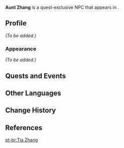 {{Meta
<!-- Remove this template after adding the missing info -->
|missing_NPC_profile  = yes
<!--
|missing_NPC_idle     = yes
|missing_NPC_dialogue = yes
-->
}}
{{Character Infobox
|type             = Quest NPC
|image            = NPC Aunt Zhang.png
|realname         = <!-- Optional, if different from in-game name -->
|deceased         = <!-- Past (for deceased prior to events of the game) or free response -->
|region           = Liyue
|location         = Liyue
|affiliation      = 
|title            = 

|ancestry         = <!-- Clan/family -->
|father           = 
|mother           = 
|spouse           = 
|sibling          = 
|child            = 
|relative         = 

|voiceEN          = [[imdb:nm11533466|Laura K. Welsh]]<ref>Twitter: [https://twitter.com/lalaboowelsh/status/1687527928643600384 EN VA Self Announcement]</ref>
|voiceCN          = 
|voiceJP          = 
|voiceKR          = 
}}
'''Aunt Zhang''' is a quest-exclusive NPC that appears in {{Quest|Shenanigans and Sweet Wine}}.
<!--
==Location==
{{subst:#tag:gallery|
NPC Location {{subst:#titleparts:{{subst:PAGENAME}}}}.png{{subst:!}}{{subst:#titleparts:{{subst:PAGENAME}}}}'s location
NPC Location {{subst:#titleparts:{{subst:PAGENAME}}}} Context.png{{subst:!}}Additional context
}}
-->
==Profile==
<!--Detailed story/lore information goes here.-->
''(To be added.)''

===Appearance===
<!--Keep appearance section short and concise. Limit to 2 paragraphs with 3-4 sentences each.-->
''(To be added.)''

==Quests and Events==
{{Quests and Events}}
<!--
==Idle Quotes==
{{Dialogue Start}}
: {{DIcon|Idle}} {{Tx}}
:: {{A|VO {{subst:#titleparts:{{subst:PAGENAME}}}} 01.ogg}} "{{Tx}}"
{{Dialogue End}}

==Dialogue==
{{Dialogue Start}}
:'''{{subst:#titleparts:{{subst:PAGENAME}}}}:''' 
:{{DIcon}}
{{Dialogue End}}
<!--
==Event Dialogue==
===Event Name===
{{Dialogue Start}}
:'''{{subst:#titleparts:{{subst:PAGENAME}}}}:'''
{{Dialogue End}}

==Trivia==
* 
-->
==Other Languages==
{{Other Languages|default_hidden=1
|en      = Aunt Zhang
|zhs     = 张大姐
|zhs_rm  = Zhāng-dàjiě
|zht     = 張大姐
|zht_rm  = Zhāng-dàjiě
|ja      = 張おばさん
|ja_rm   = Chou Oba-san{{Assumed}}
|ko      = 장 아주머니
|es      = Sra. Zhang
|fr      = Tante Zhang
|ru      = Тётушка Чжан
|th      = เจ๊ Zhang
|th_rm   = 
|vi      = Zhang Đại Tỷ
|de      = Tante Zhang
|id      = Tante Zhang
|pt      = Tia Zhang
|tr      = Zhang Teyze
|it      = Zia Zhang
}}

==Change History==
{{Change History|3.8}}

==References==
{{Reflist}}


[[pt-br:Tia Zhang]]